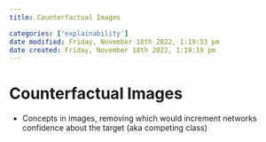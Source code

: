 ```yaml
---
title: Counterfactual Images

categories: ['explainability']
date modified: Friday, November 18th 2022, 1:19:53 pm
date created: Friday, November 18th 2022, 1:19:19 pm
---
```


# Counterfactual Images

- Concepts in images, removing which would increment networks confidence about the target (aka competing class)



